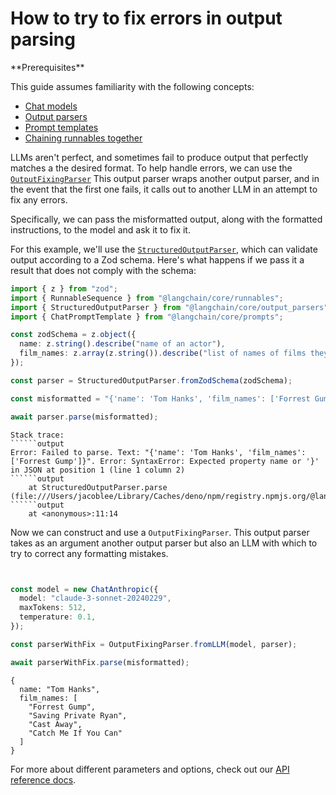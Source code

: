# How to try to fix errors in output parsing

<Info>
**Prerequisites**


This guide assumes familiarity with the following concepts:
- [Chat models](/oss/python/concepts/chat_models)
- [Output parsers](/oss/python/concepts/output_parsers)
- [Prompt templates](/oss/python/concepts/prompt_templates)
- [Chaining runnables together](/oss/python/how-to/sequence/)

</Info>

LLMs aren't perfect, and sometimes fail to produce output that perfectly matches a the desired format. To help handle errors, we can use the [`OutputFixingParser`](https://api.js.langchain.com/classes/langchain.output_parsers.OutputFixingParser.html) This output parser wraps another output parser, and in the event that the first one fails, it calls out to another LLM in an attempt to fix any errors.

Specifically, we can pass the misformatted output, along with the formatted instructions, to the model and ask it to fix it.

For this example, we'll use the [`StructuredOutputParser`](https://api.js.langchain.com/classes/langchain_core.output_parsers.StructuredOutputParser.html), which can validate output according to a Zod schema. Here's what happens if we pass it a result that does not comply with the schema:


```typescript
import { z } from "zod";
import { RunnableSequence } from "@langchain/core/runnables";
import { StructuredOutputParser } from "@langchain/core/output_parsers";
import { ChatPromptTemplate } from "@langchain/core/prompts";

const zodSchema = z.object({
  name: z.string().describe("name of an actor"),
  film_names: z.array(z.string()).describe("list of names of films they starred in"),
});

const parser = StructuredOutputParser.fromZodSchema(zodSchema);

const misformatted = "{'name': 'Tom Hanks', 'film_names': ['Forrest Gump']}";

await parser.parse(misformatted);
```

```output
Stack trace:
``````output
Error: Failed to parse. Text: "{'name': 'Tom Hanks', 'film_names': ['Forrest Gump']}". Error: SyntaxError: Expected property name or '}' in JSON at position 1 (line 1 column 2)
``````output
    at StructuredOutputParser.parse (file:///Users/jacoblee/Library/Caches/deno/npm/registry.npmjs.org/@langchain/core/0.1.63/dist/output_parsers/structured.js:86:19)
``````output
    at <anonymous>:11:14
```

Now we can construct and use a `OutputFixingParser`. This output parser takes as an argument another output parser but also an LLM with which to try to correct any formatting mistakes.


```typescript


const model = new ChatAnthropic({
  model: "claude-3-sonnet-20240229",
  maxTokens: 512,
  temperature: 0.1,
});

const parserWithFix = OutputFixingParser.fromLLM(model, parser);

await parserWithFix.parse(misformatted);
```



```output
{
  name: "Tom Hanks",
  film_names: [
    "Forrest Gump",
    "Saving Private Ryan",
    "Cast Away",
    "Catch Me If You Can"
  ]
}
```


For more about different parameters and options, check out our [API reference docs](https://api.js.langchain.com/classes/langchain.output_parsers.OutputFixingParser.html).
